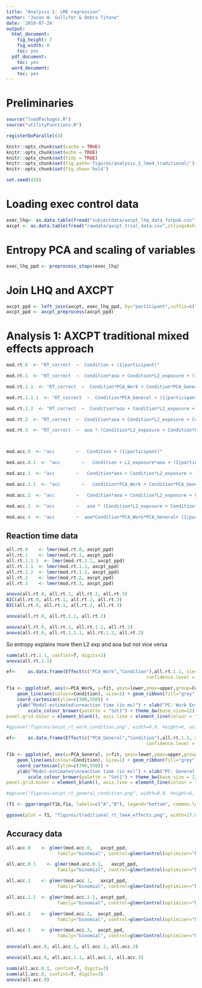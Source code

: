 ```yaml
---
title: "Analysis 1: LME regression"
author: "Jason W. Gullifer & Debra Titone"
date: '2019-07-24'
output:
  html_document:
    fig_height: 7
    fig_width: 8
    toc: yes
  pdf_document:
    toc: yes
  word_document:
    toc: yes
---
```


# Preliminaries
```r
source("loadPackages.R")
source("utilityFunctions.R")

registerDoParallel(4)

knitr::opts_chunk$set(cache = TRUE)
knitr::opts_chunk$set(echo = TRUE)
knitr::opts_chunk$set(tidy = TRUE)
knitr::opts_chunk$set(fig.path='figures/analysis_1_lme4_traditional/')
knitr::opts_chunk$set(fig.show='hold')

set.seed(420)
```


# Loading exec control data
```r
exec_lhq<- as.data.table(fread("subjectdata/axcpt_lhq_data_forpub.csv"))
axcpt <- as.data.table(fread("rawdata/axcpt_trial_data.csv",stringsAsFactors = F, sep=","))
```

# Entropy PCA and scaling of variables
```r
exec_lhq_ppd <- preprocess_steps(exec_lhq)
```

# Join LHQ and AXCPT
```r
axcpt_ppd <- left_join(axcpt, exec_lhq_ppd, by="participant",suffix=c(".x",""))
axcpt_ppd <- axcpt_preprocess(axcpt_ppd)
```

# Analysis 1: AXCPT traditional mixed effects approach
```r
mod.rt.0  <- "RT_correct  ~  Condition + (1|participant)"

mod.rt.1  <- "RT_correct  ~  Condition*aoa + Condition*L2_exposure + (1|participant)"

mod.rt.1.1  <- "RT_correct  ~  Condition*PCA_Work + Condition*PCA_General + (1|participant)"

mod.rt.1.1.1  <- "RT_correct  ~  Condition*PCA_General + (1|participant)"

mod.rt.1.2  <- "RT_correct  ~  Condition*aoa + Condition*L2_exposure + Condition*PCA_General + (1|participant)"

mod.rt.2  <- "RT_correct  ~  Condition*aoa + Condition*L2_exposure + Condition*PCA_Work + Condition*PCA_General + (1|participant)"

mod.rt.3  <- "RT_correct  ~  aoa * (Condition*L2_exposure + Condition*PCA_Work + Condition*PCA_General) + (1|participant)"



mod.acc.0  <- "acc        ~   Condition + (1|participant)"

mod.acc.0.1  <- "acc        ~   Condition + L2_exposure*aoa + (1|participant)"

mod.acc.1  <- "acc        ~   Condition*aoa + Condition*L2_exposure + (1|participant)"

mod.acc.1.1  <- "acc        ~   Condition*PCA_Work + Condition*PCA_General + (1|participant)"

mod.acc.2  <- "acc        ~   Condition*aoa + Condition*L2_exposure + Condition*PCA_Work + Condition*PCA_General + (1|participant)"

mod.acc.3  <- "acc        ~   aoa * (Condition*L2_exposure + Condition*PCA_Work + Condition*PCA_General) + (1|participant)"

mod.acc.4  <- "acc        ~  aoa*Condition*PCA_Work*PCA_General+ (1|participant)"
```

## Reaction time data
```r
all.rt.0    <- lmer(mod.rt.0, axcpt_ppd)
all.rt.1    <- lmer(mod.rt.1, axcpt_ppd)
all.rt.1.1.1  <- lmer(mod.rt.1.1, axcpt_ppd)
all.rt.1.1  <- lmer(mod.rt.1.1, axcpt_ppd)
all.rt.1.2  <- lmer(mod.rt.1.2, axcpt_ppd)
all.rt.2    <- lmer(mod.rt.2, axcpt_ppd)
all.rt.3    <- lmer(mod.rt.3, axcpt_ppd)
```

```r
anova(all.rt.0, all.rt.1, all.rt.2, all.rt.3)
AIC(all.rt.0, all.rt.1, all.rt.2, all.rt.3)
BIC(all.rt.0, all.rt.1, all.rt.2, all.rt.3)
```

```r
anova(all.rt.0, all.rt.1.1, all.rt.2)

anova(all.rt.0, all.rt.1, all.rt.1.2, all.rt.2)
anova(all.rt.0, all.rt.1.1.1, all.rt.1.2, all.rt.2)
```

So entropy explains more then L2 exp and aoa but not vice versa

```r
summ(all.rt.1.1, confint=T, digits=3)
anova(all.rt.1.1)
```

```r
ef<-	as.data.frame(Effect(c("PCA_Work","Condition"),all.rt.1.1, xlevels=list(PCA_Work=c(-2,-1,0,1,2)),
													confidence.level = .686))

f1a <- ggplot(ef, aes(x=PCA_Work, y=fit, ymin=lower,ymax=upper,group=Condition))	+  
	geom_line(aes(colour=Condition), size=1) + geom_ribbon(fill="grey", alpha=.3) +
	coord_cartesian(ylim=c(300,550)) +
	ylab("Model-estimated\nreaction time (in ms)") + xlab("PC: Work Entropy") +
		scale_colour_brewer(palette = "Set1") + theme_bw(base_size=12) + theme(panel.border = element_blank(), panel.grid.major = element_blank(),
panel.grid.minor = element_blank(), axis.line = element_line(colour = "black"))

#ggsave("figures/axcpt_rt_work_condition.png", width=8.9, height=6, units = "cm")

ef<-	as.data.frame(Effect(c("PCA_General","Condition"),all.rt.1.1, xlevels=list(PCA_General=c(-2,-1,0,1,2)),
													confidence.level = .686))

f1b <- ggplot(ef, aes(x=PCA_General, y=fit, ymin=lower,ymax=upper,group=Condition))	+  
	geom_line(aes(colour=Condition), size=1) + geom_ribbon(fill="grey", alpha=.3) +
	coord_cartesian(ylim=c(300,550)) +
	ylab("Model-estimates\nreaction time (in ms)") + xlab("PC: General Entropy") +
		scale_colour_brewer(palette = "Set1") + theme_bw(base_size = 12) + theme(panel.border = element_blank(), panel.grid.major = element_blank(),
panel.grid.minor = element_blank(), axis.line = element_line(colour = "black"))

#ggsave("figures/axcpt_rt_general_condition.png", width=8.9, height=6, units = "cm")

(f1 <- ggarrange(f1b,f1a, labels=c("A","B"), legend="bottom", common.legend = T))

ggsave(plot = f1, "figures/traditional_rt_lme4_effects.png", width=17.8, height=8, units = "cm")
```

## Accuracy data
```r
all.acc.0    <- glmer(mod.acc.0,   axcpt_ppd,
                   family="binomial", control=glmerControl(optimizer="bobyqa", optCtrl=list(maxfun=3e5)))

all.acc.0.1    <- glmer(mod.acc.0.1,   axcpt_ppd,
                   family="binomial", control=glmerControl(optimizer="bobyqa", optCtrl=list(maxfun=3e5)))

all.acc.1    <- glmer(mod.acc.1,   axcpt_ppd,
                   family="binomial", control=glmerControl(optimizer="bobyqa", optCtrl=list(maxfun=3e5)))

all.acc.1.1  <- glmer(mod.acc.1.1, axcpt_ppd,
                   family="binomial", control=glmerControl(optimizer="bobyqa", optCtrl=list(maxfun=3e5)))

all.acc.2    <- glmer(mod.acc.2,  axcpt_ppd,
                   family="binomial", control=glmerControl(optimizer="bobyqa", optCtrl=list(maxfun=3e5)))

all.acc.3    <- glmer(mod.acc.3,  axcpt_ppd,
                   family="binomial", control=glmerControl(optimizer="bobyqa", optCtrl=list(maxfun=3e5)))
```


```r
anova(all.acc.0, all.acc.1, all.acc.2, all.acc.3)
```

```r
anova(all.acc.0, all.acc.1.1, all.acc.2, all.acc.3)
```


```r
summ(all.acc.0.1, confint=T, digits=3)
summ(all.acc.0, confint=T, digits=3)
anova(all.acc.0)
```
